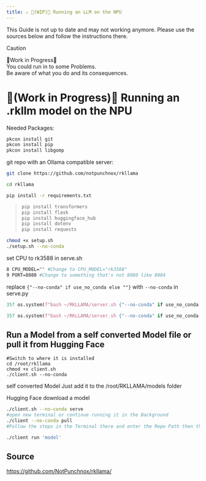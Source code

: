 ```yaml
---
title: ⚠️ 🚧(WIP)🚧 Running an LLM on the NPU
---
```


<Callout>
    This Guide is not up to date and may not working anymore. Please use the sources below and follow the instructions there.
</Callout>

>[!CAUTION]
>
>🚧Work in Progress🚧<br />
>You could run in to some Problems.<br />
>Be aware of what you do and its consequences.

# 🚧(Work in Progress)🚧 Running an .rkllm model on the NPU
Needed Packages:
```bash copy
pkcon install git
pkcon install pip
pkcon install libgomp
```

git repo with an Ollama compatible server:
```bash copy
git clone https://github.com/notpunchnox/rkllama
```
```bash copy
cd rkllama
```
```bash copy
pip install -r requirements.txt
```
>```bash copy
>pip install transformers
>pip install flask
>pip install huggingface_hub
>pip install dotenv
>pip install requests
>```
```bash copy
chmod +x setup.sh
./setup.sh --no-conda
```

set CPU to rk3588 in serve.sh
```bash filename="serve.sh"
8 CPU_MODEL="" #Change to CPU_MODEL="rk3588"
9 PORT=8080 #Change to something that's not 8080 like 8084
```

replace ```{"--no-conda" if use_no_conda else ""}``` with ```--no-conda``` in serve.py
```python filename="client.py"
357 os.system(f"bash ~/RKLLAMA/server.sh {"--no-conda" if use_no_conda else ""} --port={PORT}")
```
```python filename="client.py"
357 os.system(f"bash ~/RKLLAMA/server.sh {"--no-conda" if use_no_conda else ""} --port={PORT}")
```

## Run a Model from a self converted Model file or pull it from Hugging Face
```
#Switch to where it is installed
cd /root/rkllama
chmod +x client.sh
./client.sh --no-conda
```
self converted Model
Just add it to the /root/RKLLAMA/models folder

Hugging Face download a model
```bash copy
./client.sh --no-conda serve
#open new terminal or continue running it in the Background
./client --no-conda pull
#Follow the steps in the Terminal there and enter the Repo Path then the model filename
```

```bash copy
./client run 'model'
```

## Source
https://github.com/NotPunchnox/rkllama/